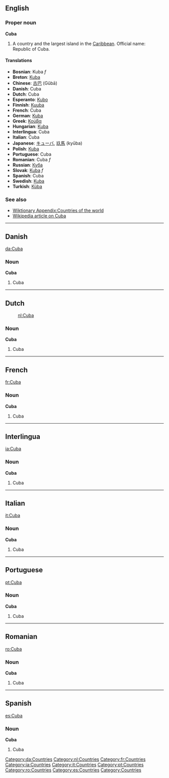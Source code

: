 ==English==
===Proper noun===
'''Cuba'''

# A country and the largest island in the [[Caribbean]]. Official name: Republic of Cuba.

====Translations====
*'''Bosnian''': Kuba ''f''
*'''Breton''': [[Kuba]]
*'''Chinese''': [[古巴]] (Gǔbā)
*'''Danish''': Cuba
*'''Dutch''': Cuba
*'''Esperanto''': [[Kubo]]
*'''Finnish''': [[Kuuba]]
*'''French''': Cuba
*'''German''': [[Kuba]]
*'''Greek''': [[Κούβα]]
*'''Hungarian''': [[Kuba]]
*'''Interlingua''': Cuba
*'''Italian''': Cuba
*'''Japanese''': [[キューバ]], [[玖馬]] (kyūba)
*'''Polish''': [[Kuba]]
*'''Portuguese''': Cuba
*'''Romanian''': Cuba ''f''
*'''Russian''': [[Куба]]
*'''Slovak''': [[Kuba#Slovak|Kuba]] ''f''
*'''Spanish''': Cuba
*'''Swedish''': [[Kuba]]
*'''Turkish''': [[Küba]]

===See also===
*[[Wiktionary Appendix:Countries of the world]]
*[[w:Cuba|Wikipedia article on Cuba]]

----
==Danish==
[[da:Cuba]]
===Noun===
'''Cuba'''

#Cuba

----
==Dutch==
:[[nl:Cuba]]
===Noun===
'''Cuba'''

#Cuba

----
==French==
[[fr:Cuba]]
===Noun===
'''Cuba'''

#Cuba

----
==Interlingua==
[[ia:Cuba]]
===Noun===
'''Cuba'''

#Cuba

----
==Italian==
[[it:Cuba]]
===Noun===
'''Cuba'''

#Cuba

----
==Portuguese==
[[pt:Cuba]]
===Noun===
'''Cuba'''

#Cuba

----
==Romanian==
[[ro:Cuba]]
===Noun===
'''Cuba'''

#Cuba

----
==Spanish==
[[es:Cuba]]
===Noun===
'''Cuba'''

#Cuba

[[Category:da:Countries]] [[Category:nl:Countries]] [[Category:fr:Countries]] [[Category:ia:Countries]] [[Category:it:Countries]] [[Category:pt:Countries]] [[Category:ro:Countries]] [[Category:es:Countries]] [[Category:Countries]]